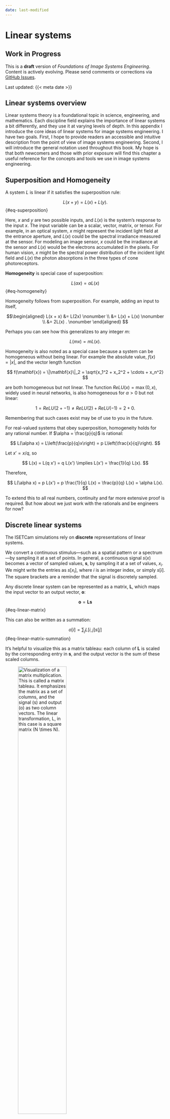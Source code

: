 ```yaml
---
date: last-modified
---
```


# Linear systems  {#sec-appendix-linear-systems}
::: {.callout-warning collapse="false"}
## Work in Progress

This is a **draft** version of *Foundations of Image Systems Engineering*. Content is actively evolving. Please send comments or corrections via [GitHub Issues](https://github.com/wandell/FISE-git/issues).

Last updated: {{< meta date >}}
:::
## Linear systems overview {#sec-appendix-linear-systems-overview}
Linear systems theory is a foundational topic in science, engineering, and mathematics. Each discipline field explains the importance of linear systems a bit differently, and they use it at varying levels of depth. In this appendix I introduce the core ideas of linear systems for image systems engineering.  I have two goals.  First, I hope to provide readers an accessible and intuitive description from the point of view of image systems engineering. Second, I will introduce the general notation used throughout this book. My hope is that both newcomers and those with prior exposure will find this chapter a useful reference for the concepts and tools we use in image systems engineering.

## Superposition and Homogeneity {#sec-ls-superposition}
A system $L$ is linear if it satisfies the superposition rule:

$$
L(x + y) = L(x) + L(y).
$$ {#eq-superposition}

Here, $x$ and $y$ are two possible inputs, and $L(x)$ is the system's response to the input $x$. The input variable can be a scalar, vector, matrix, or tensor. For example, in an optical system, $x$ might represent the incident light field at the entrance aperture, and $L(x)$ could be the spectral irradiance measured at the sensor. For modeling an image sensor, $x$ could be the irradiance at the sensor and $L(x)$ would be the electrons accumulated in the pixels.  For human vision, $x$ might be the spectral power distribution of the incident light field and $L(x)$ the photon absorptions in the three types of cone photoreceptors.

**Homogeneity** is special case of superposition:

$$
L(\alpha x) = \alpha L(x)
$$ {#eq-homogeneity}

Homogeneity follows from superposition. For example, adding an input to itself,

$$\begin{aligned}
L(x + x) &= L(2x) \nonumber  \\ 
&= L(x) + L(x) \nonumber \\
&= 2L(x) . \nonumber
\end{aligned}
$$

Perhaps you can see how this generalizes to any integer $m$:

$$
L(m x) = m L(x).
$$

Homogeneity is also noted as a special case because a system can be homogeneous without being linear. For example the absolute value, $f(x) = |x|$, and the vector length function

$$
f(\mathbf{x}) = \|\mathbf{x}\|_2 = \sqrt{x_1^2 + x_2^2 + \cdots + x_n^2}
$$

are both homogeneous but not linear. The function $ReLU(x) = \max(0, x)$, widely used in neural networks, is also homogeneous for $\alpha > 0$ but not linear:

$$
1 = ReLU(2 + -1) \neq ReLU(2) + ReLU(-1) = 2 + 0.
$$

Remembering that such cases exist may be of use to you in the future.

::: {.callout-note title="Extension to Rational Numbers" collapse="false"}

For real-valued systems that obey superposition, homogeneity holds for any rational number. If $\alpha = \frac{p}{q}$ is rational:

$$
L(\alpha x) = L\left(\frac{p}{q}x\right) = p L\left(\frac{x}{q}\right).
$$

Let $x' = x/q$, so

$$
L(x) = L(q x') = q L(x') \implies L(x') = \frac{1}{q} L(x).
$$

Therefore,

$$
L(\alpha x) = p L(x') = p \frac{1}{q} L(x) = \frac{p}{q} L(x) = \alpha L(x).
$$

To extend this to all real numbers, continuity and far more extensive proof is required. But how about we just work with the rationals and be engineers for now?
:::

## Discrete linear systems {#sec-ls-discrete}
The ISETCam simulations rely on **discrete** representations of linear systems.

We convert a continuous stimulus—such as a spatial pattern or a spectrum—by sampling it at a set of points. In general, a continuous signal $s(x)$ becomes a vector of sampled values, $\mathbf{s}$, by sampling it at a set of values, $x_i$.  We might write the entries as $s[x_i]$, where $i$ is an integer index, or simply $s[i]$. The square brackets are a reminder that the signal is discretely sampled.

Any discrete linear system can be represented as a matrix, $\mathbf{L}$, which maps the input vector to an output vector, $\mathbf{o}$:

$$
\mathbf{o} = \mathbf{L} \mathbf{s}
$$ {#eq-linear-matrix}

This can also be written as a summation:

$$
o[i] = \sum_j L[i,j] s[j] 
$$ {#eq-linear-matrix-summation}

It’s helpful to visualize this as a matrix tableau: each column of $\mathbf{L}$ is scaled by the corresponding entry in $\mathbf{s}$, and the output vector is the sum of these scaled columns.

![Visualization of a matrix multiplication.  This is called a matrix tableau.  It emphasizes the matrix as a set of columns, and the signal ($s$) and output ($o$) as two column vectors. The linear transformation, $L$, in this case is a square matrix ($N \times N$).](images/appendix/23-linear/matrixTableau-1.png){#fig-ls-matrix-tableau width=60%}

Some matrices have an inverse, and for these we can estimate the input by measuring the output. Square matrices are particularly simple to work with, and a square matrix means we are matching the sample spacing of the inputs with the sample spacing of the outputs. Some matrices are not invertible, and the best we can do from the measurements is constrain the set of possible inputs.

The notation we use for the vectors and matrices may vary—sometimes the input is naturally an image (a matrix), and we “flatten” it into a vector; other times, we use tricks to keep the image structure intact and still carry out the computation. But the key idea is always the same: in the discrete world, linear systems are matrices that map input vectors to output vectors.

Throughout this volume, I am trying to keep the mathematical typography consistent with this table.

::: {.callout-note title="Some matrix notation" collapse="false"}

| Notation | Meaning |
|----------|---------|
| **Bold capital letter** ($\mathbf{B}$) | Matrix |
| **Bold lower case** ($\mathbf{s}$) | Vector (column, $N \times 1$) |
| *Ordinary lower case* ($\alpha$, $s$) | Scalar (Latin or Greek) |
| *Ordinary upper case* ($L(u,v)$) | 2D matrix or image (continuous) |
| $L[\text{row},\text{col}]$ | Discrete image or matrix (row, col ordering) |
| $\mathbf{B^t}$ | Matrix or vector transpose (superscript $t$) |

:::

## Pointspread matrix {#sec-ls-point-matrix}
Image systems engineers often examine system performance by measuring the response to a point of light—this is the point spread function (PSF) introduced in @sec-pointspread.  A point of light, $p_i$, is represented by a vector that has $1$ in a single location and zeros elsewhere.  Each column of the linear transformation, $\mathbf{L}$, is the point spread function corresponding to the sampled point, $\text{PSF}_i$.

![Matrix tableau of an optical system with the point spreads in the columns.](images/appendix/23-linear/psfmatrix.png){#fig-ls-matrix-psf width=80%}

I drew this tableau for a one-dimensional point spread, to make the idea clear. For two-dimensional images, we would have to flatten the image data into columns. But only complexity would be added, and the principles would be unchanged.

## Spatial basis functions {#sec-ls-spatial-basis}
The PSF is a fundamental tool, but it has limitations: using a point of light involves very few photons, and PSFs can vary in complex ways that are hard to summarize with just a few parameters. A key insight is that we can use linear models to describe images in many different ways, not just as a collection of points. Some alternative representations are especially useful for analyzing the optical performance of imaging systems.  Here, we use linear models to create alternative representations of the spatial intensity of images, $S[u,v]$. 

A linear model for spatial intensity looks like this:

$$
S[u,v] = \sum_{i} w[i] B_i[u,v]
$${#eq-spatial-linear-model}

The functions $B_i[u,v]$ are called **spatial basis functions**, and the scalars $w[i]$ are the weights for each basis function. The image intensity $S[u,v]$ is just a weighted sum of these basis functions.

If we agree on a set of basis functions, then we can describe any image simply by specifying the weights. In fact, when we describe an image as a grid of intensity values, we’re implicitly using a set of **point basis** functions—each one nonzero at a single location and zero everywhere else.


## Image transforms {#sec-ls-orthogonal-transforms}
For a linear model to be useful, we need a way to find the basis weights from the image. A function that maps an image, $S[u,v]$ to the weights $w[i]$ is called an **image transform**. If we choose **orthonormal basis functions** this transform becomes especially simple. Define the inner product
$$
\langle A, B \rangle \;=\; \sum_{u,v} A[u,v]\;B[u,v].
$$
Orthonormal means
$$
\langle B_i, B_j \rangle \;=\; \begin{cases}
0, & i \ne j \\
1, & i=j
\end{cases}
$$ {#eq-spatial-orthonormal}

To work with these two-dimensional images mathematically, we often “flatten” each basis function $B_i$ (which is a matrix) into a long column vector by stacking its columns. We do the same for the image $S[u,v]$, turning it into a vector $\mathbf{s}$. If we collect all the basis vectors into the columns of a matrix $\mathbf{B}$, and the weights into a vector $\mathbf{w}$, we can write the linear model from @eq-spatial-linear-model as a matrix equation:

$$
\mathbf{s} = \mathbf{B w}
$$ {#eq-linear-model-matrix}

Here, the $i^{th}$ entry in $\mathbf{w}$ multiplies the $i^{th}$ column of $\mathbf{B}$, and the sum gives us the image vector $\mathbf{s}$. This is just a compact way of writing the weighted sum from before.

Now, if the basis functions are orthonormal, then $\mathbf{B^t B}$ is the identity matrix. This makes it easy to recover the weights from the image:

$$
\begin{aligned}
\mathbf{s} &= \mathbf{B w} \\
\mathbf{B^t s} &= \mathbf{B^t B w} \\
\mathbf{B^t s} &= \mathbf{w}
\end{aligned}
$$ {#eq-linear-model-inverse}

In words: just multiply the image vector by the transpose of the basis matrix to calculate the weights. If the basis functions are orthogonal but not normalized, replace $\mathbf{B^t}$ by $(\mathbf{B^t B})^{-1}\mathbf{B^t}$.


:::{.callout-note title="Point basis" collapse="false"}
This seems almost too trivial to mention.  But here we go.

When we describe images as points, $S[u,v]$, we are implicitly using the **point basis**. The point basis functions are zero everywhere except at a single location:
$$
B_{m,n}[u,v] \;=\; \begin{cases}
1, & (u,v)=(m,n) \\
0, & \text{otherwise.}
\end{cases}
$$

With this basis, the weights are simply the image intensities, and the expansion is
$$
S[u,v] \;=\; \sum_{m,n} S[m,n]\; B_{m,n}[u,v].
$$ {#eq-point-basis-expansion}

Because each $B_{m,n}$ is nonzero at only one location, the basis is orthonormal under the discrete inner product, and the matrix formed by stacking the basis vectors is the identity.
:::


## Eigenfunctions {#sec-ls-eigenfunctions}
An **eigenfunction** (or, in the discrete case, an **eigenvector**) of a system is a special input that produces an output that is simply a scaled version of itself. In other words, when you feed an eigenfunction into a linear system, the system just scales it—nothing else changes. This property is incredibly useful, because it means we can predict exactly what will happen to these inputs.

For a discrete linear system represented by a matrix $\mathbf{L}$, a column vector $\mathbf{e}_i$ is an eigenvector if

$$
\mathbf{L} \mathbf{e}_i = \alpha_i \mathbf{e}_i
$$ {#eq-eigenfunction-definition}

where $\alpha_i$ is the **eigenvalue** associated with $\mathbf{e}_i$. The eigenvalue tells us how much the eigenvector is stretched or shrunk by the transformation.

Many image systems we describe in this book have a **complete set** of orthogonal eigenvectors. By a complete set, I mean (a) the eigenvectors of the system are a basis for the input (@sec-ls-spatial-basis), and (b) the eigenvectors are orthogonal to one another (@sec-ls-orthogonal-transforms). This means we can express any input vector (stimulus) as a weighted sum of the image system's eigenvectors. The power of this observation is that measuring the system response to an eigenvector input is very simple:

$$
\begin{aligned}
\mathbf{o} & = \mathbf{L} \mathbf{s} \\
       & = \mathbf{L} \left(\sum_i \sigma_i \mathbf{e}_i \right) \\
       & = \sum_i \sigma_i \mathbf{L} \mathbf{e}_i \\
       & = \sum_i \sigma_i \alpha_i \mathbf{e}_i
\end{aligned}
$$ {#eq-linear-eigencalculations}

Here, $\mathbf{s}$ is the input, written as a sum of eigenvectors with weights $\sigma_i$. The output $\mathbf{o}$ is just the sum of the same eigenvectors, but now each one is scaled by its eigenvalue $\alpha_i$. This makes analyzing and understanding the system much easier.

Not all linear systems have a complete set of eigenvectors. Only discrete linear systems represented by **normal matrices** are guaranteed to have an orthogonal set of eigenvectors.  The definition of a normal matrix is[^conjugate-transpose].

$$
\mathbf{L L^* = L^* L} .
$$ {#eq-normal-matrix-definition}


[^conjugate-transpose]: The $*$-operator means **conjugate transpose**.
This means take the complex conjugate of each entry ($a + ib \rightarrow a - ib$), and transpose the matrix. For a real matrix, the $*$-operator amounts to the usual matrix transpose. 

## Local linearity {#sec-ls-local-linearity}
No real system is linear for all possible inputs. If you push a system with extremely large signals—say, by shining a laser into a camera or overloading an amplifier—it may behave unpredictably or even break! But for most practical purposes, many systems are linear over a useful range of inputs.

When a system is not linear everywhere, it may still be well-approximated as linear within a limited region of its input space. In other words, the system is **locally linear**: if you keep your signals similar enough to a particular operating point, the system’s behavior is linear, even if it isn’t globally so.

For a locally linear system, the best linear approximation depends on where you are in the input space. The linear model near $x_1$ might look quite different from the linear model near $x_2$. So, when modeling or analyzing a locally linear system, it’s important to know which region you’re working in.

In practice, the optics of most imaging systems are linear over a large range, but they are shift-invariant over a smaller input range, only within a limited region of the field of view. This is called **local shift invariance**. Such a region is known as an **isoplanatic** patch. The shift-invariant analysis applies well to such local regions, and degrades if we measure over larger regions.

This principle of local linearity, or local shift-invariance, is fundamental in mathematics, physics, and engineering.[^taylor-series] It’s the reason why linear models are so widely used, even for systems that aren’t truly linear everywhere.

[^taylor-series]: If you’ve seen the Taylor series expansion in calculus, you’ve already encountered local linearity. Near a point $x$, you can approximate a function by its value at $x$ plus a correction that depends on how far you are from $x$ and the derivative at $x$.
